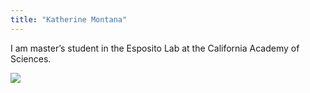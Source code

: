 ```yaml
---
title: "Katherine Montana"
---
```


I am master's student in the Esposito Lab at the California Academy of Sciences.

![](Kate_net.jpg)